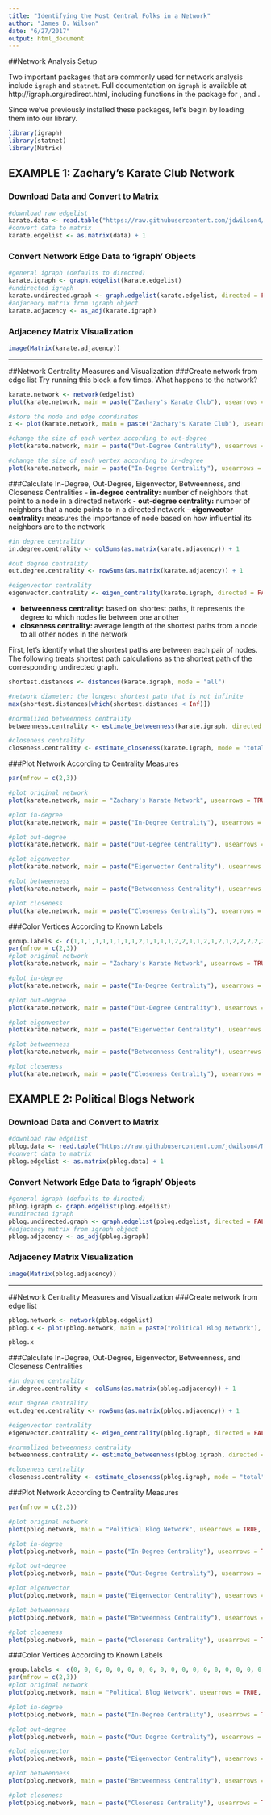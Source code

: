 ```yaml
---
title: "Identifying the Most Central Folks in a Network"
author: "James D. Wilson"
date: "6/27/2017"
output: html_document
---
```


##Network Analysis Setup

Two important packages that are commonly used for network analysis include `igraph` and `statnet`. Full documentation on `igraph` is available at http://igraph.org/redirect.html, including functions in the package for \texttt{Python}, \texttt{R} and \texttt{C}. 

Since we've previously installed these packages, let's begin by loading them into our library.

```r
library(igraph)
library(statnet)
library(Matrix)

```
## EXAMPLE 1: Zachary's Karate Club Network
### Download Data and Convert to Matrix
```r
#download raw edgelist
karate.data <- read.table("https://raw.githubusercontent.com/jdwilson4/Network-Analysis-I/master/Data/karate.txt", sep = " ", header = TRUE, stringsAsFactors = FALSE)
#convert data to matrix
karate.edgelist <- as.matrix(data) + 1
```
### Convert Network Edge Data to 'igraph' Objects
```r
#general igraph (defaults to directed)
karate.igraph <- graph.edgelist(karate.edgelist)
#undirected igraph
karate.undirected.graph <- graph.edgelist(karate.edgelist, directed = FALSE)
#adjacency matrix from igraph object
karate.adjacency <- as_adj(karate.igraph)

```

### Adjacency Matrix Visualization
```r
image(Matrix(karate.adjacency))

```

---

##Network Centrality Measures and Visualization
###Create network from edge list
Try running this block a few times. What happens to the network? 
```r
karate.network <- network(edgelist)
plot(karate.network, main = paste("Zachary's Karate Club"), usearrows = TRUE, edge.col = "grey50")

```
```r
#store the node and edge coordinates
x <- plot(karate.network, main = paste("Zachary's Karate Club"), usearrows = TRUE, edge.col = "grey50")

#change the size of each vertex according to out-degree
plot(karate.network, main = paste("Out-Degree Centrality"), usearrows = TRUE, vertex.cex = rowSums(as.matrix(karate.adjacency)) + 1, edge.col = "grey50", coord = x)

#change the size of each vertex according to in-degree
plot(karate.network, main = paste("In-Degree Centrality"), usearrows = TRUE, vertex.cex = colSums(as.matrix(karate.adjacency)) + 1, edge.col = "grey50", coord = x)
```

###Calculate In-Degree, Out-Degree, Eigenvector, Betweenness, and Closeness Centralities
- **in-degree centrality:** number of neighbors that point to a node in a directed network
- **out-degree centrality:** number of neighbors that a node points to in a directed network
- **eigenvector centrality:** measures the importance of node based on how influential its neighbors are to the network
```r
#in degree centrality
in.degree.centrality <- colSums(as.matrix(karate.adjacency)) + 1

#out degree centrality
out.degree.centrality <- rowSums(as.matrix(karate.adjacency)) + 1

#eigenvector centrality
eigenvector.centrality <- eigen_centrality(karate.igraph, directed = FALSE)$vector
```
- **betweenness centrality:** based on shortest paths, it represents the degree to which nodes lie between one another 
- **closeness centrality: ** average length of the shortest paths from a node to all other nodes in the network


First, let's identify what the shortest paths are between each pair of nodes. The following treats shortest path calculations as the shortest path of the corresponding undirected graph.
```r
shortest.distances <- distances(karate.igraph, mode = "all") 

#network diameter: the longest shortest path that is not infinite
max(shortest.distances[which(shortest.distances < Inf)])

#normalized betweenness centrality
betweenness.centrality <- estimate_betweenness(karate.igraph, directed = TRUE, cutoff = 10)

#closeness centrality
closeness.centrality <- estimate_closeness(karate.igraph, mode = "total", normalized = FALSE, cutoff = 10)
```

###Plot Network According to Centrality Measures
```r
par(mfrow = c(2,3))

#plot original network 
plot(karate.network, main = "Zachary's Karate Network", usearrows = TRUE, edge.col = "grey50", coord = x)

#plot in-degree
plot(karate.network, main = paste("In-Degree Centrality"), usearrows = TRUE, vertex.cex = in.degree.centrality, edge.col = "grey50", coord = x)

#plot out-degree
plot(karate.network, main = paste("Out-Degree Centrality"), usearrows = TRUE, vertex.cex = out.degree.centrality, edge.col = "grey50", coord = x)

#plot eigenvector
plot(karate.network, main = paste("Eigenvector Centrality"), usearrows = TRUE, vertex.cex = eigenvector.centrality*4 + 1, edge.col = "grey50", coord = x)

#plot betweenness
plot(karate.network, main = paste("Betweenness Centrality"), usearrows = TRUE, vertex.cex = betweenness.centrality / 2 + 1, edge.col = "grey50", coord = x)

#plot closeness
plot(karate.network, main = paste("Closeness Centrality"), usearrows = TRUE, vertex.cex = closeness.centrality * 150 + 1, edge.col = "grey50", coord = x)

```

###Color Vertices According to Known Labels
```r
group.labels <- c(1,1,1,1,1,1,1,1,1,2,1,1,1,1,2,2,1,1,2,1,2,1,2,2,2,2,2,2,2,2,2,2,2,2)
par(mfrow = c(2,3))
#plot original network 
plot(karate.network, main = "Zachary's Karate Network", usearrows = TRUE, edge.col = "grey50", coord = x, vertex.col = group.labels)

#plot in-degree
plot(karate.network, main = paste("In-Degree Centrality"), usearrows = TRUE, vertex.cex = in.degree.centrality, edge.col = "grey50", coord = x, vertex.col = group.labels)

#plot out-degree
plot(karate.network, main = paste("Out-Degree Centrality"), usearrows = TRUE, vertex.cex = out.degree.centrality, edge.col = "grey50", coord = x, vertex.col = group.labels)

#plot eigenvector
plot(karate.network, main = paste("Eigenvector Centrality"), usearrows = TRUE, vertex.cex = eigenvector.centrality*4 + 1, edge.col = "grey50", coord = x, vertex.col = group.labels)

#plot betweenness
plot(karate.network, main = paste("Betweenness Centrality"), usearrows = TRUE, vertex.cex = betweenness.centrality / 2 + 1, edge.col = "grey50", coord = x, vertex.col = group.labels)

#plot closeness
plot(karate.network, main = paste("Closeness Centrality"), usearrows = TRUE, vertex.cex = closeness.centrality * 150 + 1, edge.col = "grey50", coord = x, vertex.col = group.labels)

```

## EXAMPLE 2: Political Blogs Network
### Download Data and Convert to Matrix
```r
#download raw edgelist
pblog.data <- read.table("https://raw.githubusercontent.com/jdwilson4/Network-Analysis-I/master/Data/polblogs.txt", sep = " ", header = TRUE, stringsAsFactors = FALSE)
#convert data to matrix
pblog.edgelist <- as.matrix(pblog.data) + 1
```

### Convert Network Edge Data to 'igraph' Objects
```r
#general igraph (defaults to directed)
pblog.igraph <- graph.edgelist(plog.edgelist)
#undirected igraph
pblog.undirected.graph <- graph.edgelist(pblog.edgelist, directed = FALSE)
#adjacency matrix from igraph object
pblog.adjacency <- as_adj(pblog.igraph)

```

### Adjacency Matrix Visualization
```r
image(Matrix(pblog.adjacency))

```

---

##Network Centrality Measures and Visualization
###Create network from edge list
```r
pblog.network <- network(pblog.edgelist)
pblog.x <- plot(pblog.network, main = paste("Political Blog Network"), usearrows = TRUE, edge.col = "grey50")

pblog.x
```

###Calculate In-Degree, Out-Degree, Eigenvector, Betweenness, and Closeness Centralities
```r
#in degree centrality
in.degree.centrality <- colSums(as.matrix(pblog.adjacency)) + 1

#out degree centrality
out.degree.centrality <- rowSums(as.matrix(pblog.adjacency)) + 1

#eigenvector centrality
eigenvector.centrality <- eigen_centrality(pblog.igraph, directed = FALSE)$vector

#normalized betweenness centrality
betweenness.centrality <- estimate_betweenness(pblog.igraph, directed = TRUE, cutoff = 10)

#closeness centrality
closeness.centrality <- estimate_closeness(pblog.igraph, mode = "total", normalized = FALSE, cutoff = 10)
```

###Plot Network According to Centrality Measures
```r
par(mfrow = c(2,3))

#plot original network 
plot(pblog.network, main = "Political Blog Network", usearrows = TRUE, edge.col = "grey50", coord = x)

#plot in-degree
plot(pblog.network, main = paste("In-Degree Centrality"), usearrows = TRUE, vertex.cex = in.degree.centrality, edge.col = "grey50", coord = x)

#plot out-degree
plot(pblog.network, main = paste("Out-Degree Centrality"), usearrows = TRUE, vertex.cex = out.degree.centrality, edge.col = "grey50", coord = x)

#plot eigenvector
plot(pblog.network, main = paste("Eigenvector Centrality"), usearrows = TRUE, vertex.cex = eigenvector.centrality*4 + 1, edge.col = "grey50", coord = x)

#plot betweenness
plot(pblog.network, main = paste("Betweenness Centrality"), usearrows = TRUE, vertex.cex = betweenness.centrality / 2 + 1, edge.col = "grey50", coord = x)

#plot closeness
plot(pblog.network, main = paste("Closeness Centrality"), usearrows = TRUE, vertex.cex = closeness.centrality * 150 + 1, edge.col = "grey50", coord = x)

```

###Color Vertices According to Known Labels
```r
group.labels <- c(0, 0, 0, 0, 0, 0, 0, 0, 0, 0, 0, 0, 0, 0, 0, 0, 0, 0, 0, 0, 0, 0, 0, 0, 0, 0, 0, 0, 0, 0, 0, 0, 0, 0, 0, 0, 0, 0, 0, 0, 0, 0, 0, 0, 0, 0, 0, 0, 0, 0, 0, 0, 0, 0, 0, 0, 0, 0, 0, 0, 0, 0, 0, 0, 0, 0, 0, 0, 0, 0, 0, 0, 0, 0, 0, 0, 0, 0, 0, 0, 0, 0, 0, 0, 0, 0, 0, 0, 0, 0, 0, 0, 0, 0, 0, 0, 0, 0, 0, 0, 0, 0, 0, 0, 0, 0, 0, 0, 0, 0, 0, 0, 0, 0, 0, 0, 0, 0, 0, 0, 0, 0, 0, 0, 0, 0, 0, 0, 0, 0, 0, 0, 0, 0, 0, 0, 0, 0, 0, 0, 0, 0, 0, 0, 0, 0, 0, 0, 0, 0, 0, 0, 0, 0, 0, 0, 0, 0, 0, 0, 0, 0, 0, 0, 0, 0, 0, 0, 0, 0, 0, 0, 0, 0, 0, 0, 0, 0, 0, 0, 0, 0, 0, 0, 0, 0, 0, 0, 0, 0, 0, 0, 0, 0, 0, 0, 0, 0, 0, 0, 0, 0, 0, 0, 0, 0, 0, 0, 0, 0, 0, 0, 0, 0, 0, 0, 0, 0, 0, 0, 0, 0, 0, 0, 0, 0, 0, 0, 0, 0, 0, 0, 0, 0, 0, 0, 0, 0, 0, 0, 0, 0, 0, 0, 0, 0, 0, 0, 0, 0, 0, 0, 0, 0, 0, 0, 0, 0, 0, 0, 0, 0, 0, 0, 0, 0, 0, 0, 0, 0, 0, 0, 0, 0, 0, 0, 0, 0, 0, 0, 0, 0, 0, 0, 0, 0, 0, 0, 0, 0, 0, 0, 0, 0, 0, 0, 0, 0, 0, 0, 0, 0, 0, 0, 0, 0, 0, 0, 0, 0, 0, 0, 0, 0, 0, 0, 0, 0, 0, 0, 0, 0, 0, 0, 0, 0, 0, 0, 0, 0, 0, 0, 0, 0, 0, 0, 0, 0, 0, 0, 0, 0, 0, 0, 0, 0, 0, 0, 0, 0, 0, 0, 0, 0, 0, 0, 0, 0, 0, 0, 0, 0, 0, 0, 0, 0, 0, 0, 0, 0, 0, 0, 0, 0, 0, 0, 0, 0, 0, 0, 0, 0, 0, 0, 0, 0, 0, 0, 0, 0, 0, 0, 0, 0, 0, 0, 0, 0, 0, 0, 0, 0, 0, 0, 0, 0, 0, 0, 0, 0, 0, 0, 0, 0, 0, 0, 0, 0, 0, 0, 0, 0, 0, 0, 0, 0, 0, 0, 0, 0, 0, 0, 0, 0, 0, 0, 0, 0, 0, 0, 0, 0, 0, 0, 0, 0, 0, 0, 0, 0, 0, 0, 0, 0, 0, 0, 0, 0, 0, 0, 0, 0, 0, 0, 0, 0, 0, 0, 0, 0, 0, 0, 0, 0, 0, 0, 0, 0, 0, 0, 0, 0, 0, 0, 0, 0, 0, 0, 0, 0, 0, 0, 0, 0, 0, 0, 0, 0, 0, 0, 0, 0, 0, 0, 0, 0, 0, 0, 0, 0, 0, 0, 0, 0, 0, 0, 0, 0, 0, 0, 0, 0, 0, 0, 0, 0, 0, 0, 0, 0, 0, 0, 0, 0, 0, 0, 0, 0, 0, 0, 0, 0, 0, 0, 0, 0, 0, 0, 0, 0, 0, 0, 0, 0, 0, 0, 0, 0, 0, 0, 0, 0, 0, 0, 0, 0, 0, 0, 0, 0, 0, 0, 0, 0, 0, 0, 0, 0, 0, 0, 0, 0, 0, 0, 0, 0, 0, 0, 0, 0, 0, 0, 0, 0, 0, 0, 0, 0, 0, 0, 0, 0, 0, 0, 0, 0, 0, 0, 0, 0, 0, 0, 0, 0, 0, 0, 0, 0, 0, 0, 0, 0, 0, 0, 0, 0, 0, 0, 0, 0, 0, 0, 0, 0, 0, 0, 0, 0, 0, 0, 0, 0, 0, 0, 0, 0, 0, 0, 0, 0, 0, 0, 0, 0, 0, 0, 0, 0, 0, 0, 0, 0, 0, 0, 0, 0, 0, 0, 0, 0, 0, 0, 0, 0, 0, 0, 0, 0, 0, 0, 0, 0, 0, 0, 0, 0, 0, 0, 0, 0, 0, 0, 0, 0, 0, 0, 0, 0, 0, 0, 0, 0, 0, 0, 0, 0, 0, 0, 0, 0, 0, 0, 0, 0, 0, 0, 0, 0, 0, 0, 0, 0, 0, 0, 0, 0, 0, 0, 0, 0, 0, 0, 0, 0, 0, 0, 0, 0, 0, 0, 0, 0, 0, 0, 0, 0, 0, 0, 0, 0, 0, 0, 0, 0, 0, 0, 0, 0, 1, 1, 1, 1, 1, 1, 1, 1, 1, 1, 1, 1, 1, 1, 1, 1, 1, 1, 1, 1, 1, 1, 1, 1, 1, 1, 1, 1, 1, 1, 1, 1, 1, 1, 1, 1, 1, 1, 1, 1, 1, 1, 1, 1, 1, 1, 1, 1, 1, 1, 1, 1, 1, 1, 1, 1, 1, 1, 1, 1, 1, 1, 1, 1, 1, 1, 1, 1, 1, 1, 1, 1, 1, 1, 1, 1, 1, 1, 1, 1, 1, 1, 1, 1, 1, 1, 1, 1, 1, 1, 1, 1, 1, 1, 1, 1, 1, 1, 1, 1, 1, 1, 1, 1, 1, 1, 1, 1, 1, 1, 1, 1, 1, 1, 1, 1, 1, 1, 1, 1, 1, 1, 1, 1, 1, 1, 1, 1, 1, 1, 1, 1, 1, 1, 1, 1, 1, 1, 1, 1, 1, 1, 1, 1, 1, 1, 1, 1, 1, 1, 1, 1, 1, 1, 1, 1, 1, 1, 1, 1, 1, 1, 1, 1, 1, 1, 1, 1, 1, 1, 1, 1, 1, 1, 1, 1, 1, 1, 1, 1, 1, 1, 1, 1, 1, 1, 1, 1, 1, 1, 1, 1, 1, 1, 1, 1, 1, 1, 1, 1, 1, 1, 1, 1, 1, 1, 1, 1, 1, 1, 1, 1, 1, 1, 1, 1, 1, 1, 1, 1, 1, 1, 1, 1, 1, 1, 1, 1, 1, 1, 1, 1, 1, 1, 1, 1, 1, 1, 1, 1, 1, 1, 1, 1, 1, 1, 1, 1, 1, 1, 1, 1, 1, 1, 1, 1, 1, 1, 1, 1, 1, 1, 1, 1, 1, 1, 1, 1, 1, 1, 1, 1, 1, 1, 1, 1, 1, 1, 1, 1, 1, 1, 1, 1, 1, 1, 1, 1, 1, 1, 1, 1, 1, 1, 1, 1, 1, 1, 1, 1, 1, 1, 1, 1, 1, 1, 1, 1, 1, 1, 1, 1, 1, 1, 1, 1, 1, 1, 1, 1, 1, 1, 1, 1, 1, 1, 1, 1, 1, 1, 1, 1, 1, 1, 1, 1, 1, 1, 1, 1, 1, 1, 1, 1, 1, 1, 1, 1, 1, 1, 1, 1, 1, 1, 1, 1, 1, 1, 1, 1, 1, 1, 1, 1, 1, 1, 1, 1, 1, 1, 1, 1, 1, 1, 1, 1, 1, 1, 1, 1, 1, 1, 1, 1, 1, 1, 1, 1, 1, 1, 1, 1, 1, 1, 1, 1, 1, 1, 1, 1, 1, 1, 1, 1, 1, 1, 1, 1, 1, 1, 1, 1, 1, 1, 1, 1, 1, 1, 1, 1, 1, 1, 1, 1, 1, 1, 1, 1, 1, 1, 1, 1, 1, 1, 1, 1, 1, 1, 1, 1, 1, 1, 1, 1, 1, 1, 1, 1, 1, 1, 1, 1, 1, 1, 1, 1, 1, 1, 1, 1, 1, 1, 1, 1, 1, 1, 1, 1, 1, 1, 1, 1, 1, 1, 1, 1, 1, 1, 1, 1, 1, 1, 1, 1, 1, 1, 1, 1, 1, 1, 1, 1, 1, 1, 1, 1, 1, 1, 1, 1, 1, 1, 1, 1, 1, 1, 1, 1, 1, 1, 1, 1, 1, 1, 1, 1, 1, 1, 1, 1, 1, 1, 1, 1, 1, 1, 1, 1, 1, 1, 1, 1, 1, 1, 1, 1, 1, 1, 1, 1, 1, 1, 1, 1, 1, 1, 1, 1, 1, 1, 1, 1, 1, 1, 1, 1, 1, 1, 1, 1, 1, 1, 1, 1, 1, 1, 1, 1, 1, 1, 1, 1, 1, 1, 1, 1, 1, 1, 1, 1, 1, 1, 1, 1, 1, 1, 1, 1, 1, 1, 1, 1, 1, 1, 1, 1, 1, 1, 1, 1, 1, 1, 1, 1, 1, 1, 1, 1, 1, 1, 1, 1, 1, 1, 1, 1, 1, 1, 1, 1, 1, 1, 1, 1, 1, 1, 1, 1, 1, 1, 1, 1, 1, 1, 1, 1, 1, 1, 1, 1, 1, 1, 1, 1, 1, 1, 1, 1, 1, 1, 1, 1, 1, 1, 1, 1, 1, 1, 1, 1, 1, 1, 1, 1, 1, 1, 1, 1, 1, 1, 1, 1, 1, 1, 1, 1, 1, 1, 1, 1, 1, 1, 1, 1, 1, 1, 1, 1, 1, 1, 1, 1, 1, 1, 1, 1, 1, 1, 1, 1, 1, 1, 1, 1, 1, 1, 1, 1, 1, 1, 1, 1, 1, 1, 1, 1, 1, 1, 1, 1, 1, 1, 1, 1, 1, 1, 1, 1, 1, 1, 1, 1)
par(mfrow = c(2,3))
#plot original network 
plot(pblog.network, main = "Political Blog Network", usearrows = TRUE, edge.col = "grey50", coord = x, vertex.col = group.labels)

#plot in-degree
plot(pblog.network, main = paste("In-Degree Centrality"), usearrows = TRUE, vertex.cex = in.degree.centrality, edge.col = "grey50", coord = x, vertex.col = group.labels)

#plot out-degree
plot(pblog.network, main = paste("Out-Degree Centrality"), usearrows = TRUE, vertex.cex = out.degree.centrality, edge.col = "grey50", coord = x, vertex.col = group.labels)

#plot eigenvector
plot(pblog.network, main = paste("Eigenvector Centrality"), usearrows = TRUE, vertex.cex = eigenvector.centrality*4 + 1, edge.col = "grey50", coord = x, vertex.col = group.labels)

#plot betweenness
plot(pblog.network, main = paste("Betweenness Centrality"), usearrows = TRUE, vertex.cex = betweenness.centrality / 2 + 1, edge.col = "grey50", coord = x, vertex.col = group.labels)

#plot closeness
plot(pblog.network, main = paste("Closeness Centrality"), usearrows = TRUE, vertex.cex = closeness.centrality * 150 + 1, edge.col = "grey50", coord = x, vertex.col = group.labels)

```
